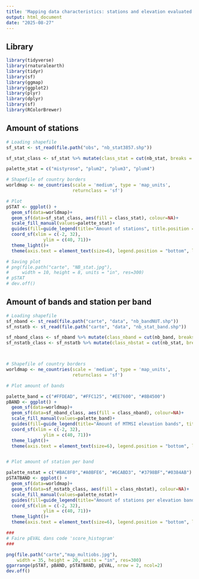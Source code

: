 ```yaml
---
title: 'Mapping data characteristics: stations and elevation evaluated'
output: html_document
date: "2025-08-27"
---
```


## Library

```r

library(tidyverse)
library(rnaturalearth)
library(tidyr)
library(sf)
library(ggmap)
library(ggplot2)
library(plyr)
library(dplyr)
library(sf)
library(RColorBrewer)

```

## Amount of stations

```r

# Loading shapefile
sf_stat <- st_read(file.path("obs", "nb_stat3857.shp"))

sf_stat_class <- sf_stat %>% mutate(class_stat = cut(nb_stat, breaks = c(0,10,50,100,150), labels=c("1-10","10-50","50-100","100-150")))

palette_stat = c("mistyrose", "plum2", "plum3", "plum4")

# Shapefile of country borders
worldmap <- ne_countries(scale = 'medium', type = 'map_units',
                         returnclass = 'sf')

# Plot
pSTAT <- ggplot() +
  geom_sf(data=worldmap)+
  geom_sf(data=sf_stat_class, aes(fill = class_stat), colour=NA)+
  scale_fill_manual(values=palette_stat)+ 
  guides(fill=guide_legend(title="Amount of stations", title.position = "top")) +
  coord_sf(xlim = c(-2, 32), 
              ylim = c(40, 71))+ 
  theme_light()+
  theme(axis.text = element_text(size=6), legend.position = "bottom", legend.title = element_text(size=9, hjust=0.5))

# Saving plot
# png(file.path("carte", "NB_stat.jpg"), 
#     width = 10, height = 8, units = "in", res=300)
# pSTAT
# dev.off()

```

## Amount of bands and station per band

```r

# Loading shapefile
sf_nband <- st_read(file.path("carte", "data", "nb_bandNUT.shp"))
sf_nstatb <- st_read(file.path("carte", "data", "nb_stat_band.shp"))

sf_nband_class <- sf_nband %>% mutate(class_nband = cut(nb_band, breaks = c(0,1,10,20,25), labels=c("1","2-10","10-20","20-25")))
sf_nstatb_class <- sf_nstatb %>% mutate(class_nbstat = cut(nb_stat, breaks = c(0,5,10,20,30,65), labels=c("1-5","5-10","10-20","20-30","30-65")))



# Shapefile of country borders
worldmap <- ne_countries(scale = 'medium', type = 'map_units',
                         returnclass = 'sf')

# Plot amount of bands

palette_band = c("#FFDEAD", "#FFC125", "#EE7600", "#8B4500")
pBAND <- ggplot() +
  geom_sf(data=worldmap)+
  geom_sf(data=sf_nband_class, aes(fill = class_nband), colour=NA)+
  scale_fill_manual(values=palette_band)+ 
  guides(fill=guide_legend(title="Amount of MTMSI elevation bands", title.position = "top")) +
  coord_sf(xlim = c(-2, 32), 
              ylim = c(40, 71))+ 
  theme_light()+
  theme(axis.text = element_text(size=6), legend.position = "bottom", legend.title = element_text(size=9, hjust=0.5))


# Plot amount of station per band

palette_nstat = c("#BAC8F0","#A0BFE6", "#6CABD3", "#3798BF","#0384AB")
pSTATBAND <- ggplot() +
  geom_sf(data=worldmap)+
  geom_sf(data=sf_nstatb_class, aes(fill = class_nbstat), colour=NA)+
  scale_fill_manual(values=palette_nstat)+ 
  guides(fill=guide_legend(title="Amount of stations per elevation band", title.position = "top")) +
  coord_sf(xlim = c(-2, 32), 
              ylim = c(40, 71))+ 
  theme_light()+
  theme(axis.text = element_text(size=6), legend.position = "bottom", legend.title = element_text(size=9, hjust=0.5))

###
# Faire pEVAL dans code 'score_histogram'
###

png(file.path("carte","map_multiobs.jpg"), 
    width = 35, height = 20, units = "in", res=300)
ggarrange(pSTAT, pBAND, pSTATBAND, pEVAL, nrow = 2, ncol=2)
dev.off()


```